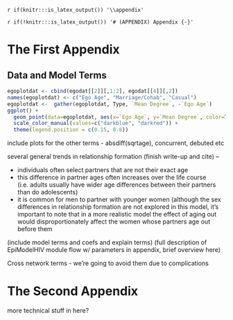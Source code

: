 `r if(knitr:::is_latex_output()) '\\appendix'`

`r if(!knitr:::is_latex_output()) '# (APPENDIX) Appendix {-}'`

<!--
If you feel it necessary to include an appendix, it goes here.
-->


# The First Appendix

## Data and Model Terms

```r
egoplotdat <- cbind(egodat[[2]][,1:2], egodat[[4]][,2])
names(egoplotdat) <- c("Ego Age", "Marriage/Cohab", "Casual")
egoplotdat <-  gather(egoplotdat, Type, `Mean Degree`, -`Ego Age`)
ggplot() +
  geom_point(data=egoplotdat, aes(x=`Ego Age`, y=`Mean Degree`, color=Type)) +
  scale_color_manual(values=c("darkblue", "darkred")) +
  theme(legend.position = c(0.15, 0.8))
```

include plots for the other terms - absdiff(sqrtage), concurrent, debuted etc  

several general trends in relationship formation (finish write-up and cite) --

-	individuals often select partners that are not their exact age
-	this difference in partner ages often increases over the life course (i.e. adults usually have wider age differences between their partners than do adolescents)
-	it is common for men to partner with younger women (although the sex differences in relationship formation are not explored in this model, it’s important to note that in a more realistic model the effect of aging out would disproportionately affect the women whose partners age out before them

(include model terms and coefs and explain terms)
(full description of EpiModelHIV module flow w/ parameters in appendix, brief overview here)

Cross network terms - we're going to avoid them due to complications  


# The Second Appendix

more technical stuff in here?
